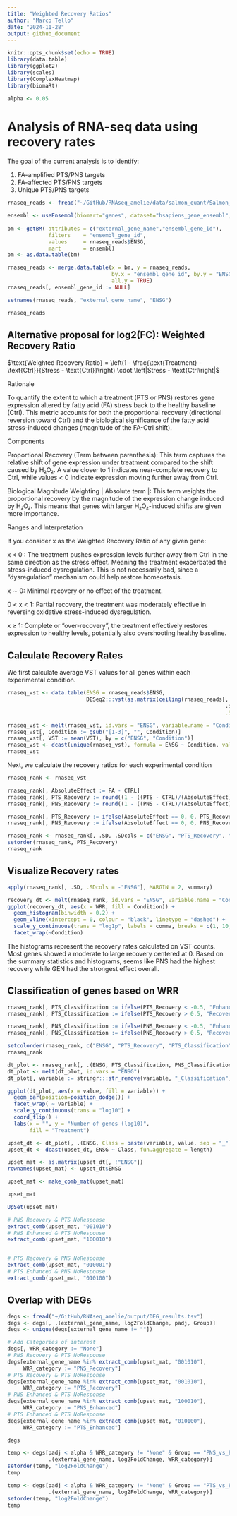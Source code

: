 ```yaml
---
title: "Weighted Recovery Ratios"
author: "Marco Tello"
date: "2024-11-28"
output: github_document
---
```


```r
knitr::opts_chunk$set(echo = TRUE)
library(data.table)
library(ggplot2)
library(scales)
library(ComplexHeatmap)
library(biomaRt)

alpha <- 0.05
```

# Analysis of RNA-seq data using recovery rates

The goal of the current analysis is to identify:

1) FA-amplified PTS/PNS targets   
2) FA-affected PTS/PNS targets  
3) Unique PTS/PNS targets  


```r

rnaseq_reads <- fread("~/GitHub/RNAseq_amelie/data/salmon_quant/Salmon_EstCount_ENSG.tsv")

ensembl <- useEnsembl(biomart="genes", dataset="hsapiens_gene_ensembl", mirror="asia")
  
bm <- getBM( attributes = c("external_gene_name","ensembl_gene_id"),
             filters    = "ensembl_gene_id",
             values     = rnaseq_reads$ENSG,
             mart       = ensembl)
bm <- as.data.table(bm)

rnaseq_reads <- merge.data.table(x = bm, y = rnaseq_reads, 
                                 by.x = "ensembl_gene_id", by.y = "ENSG", 
                                 all.y = TRUE)
rnaseq_reads[, ensembl_gene_id := NULL]

setnames(rnaseq_reads, "external_gene_name", "ENSG")

rnaseq_reads
```

## Alternative proposal for log2(FC): Weighted Recovery Ratio

$\text{Weighted Recovery Ratio} = \left(1 - \frac{\text{Treatment} - \text{Ctrl}}{Stress - \text{Ctrl}}\right) \cdot \left|Stress - \text{Ctrl\right|$

Rationale  

To quantify the extent to which a treatment (PTS or PNS) restores gene expression altered by fatty acid (FA) stress back to the healthy baseline (Ctrl). This metric accounts for both the proportional recovery (directional reversion toward Ctrl) and the biological significance of the fatty acid stress-induced changes (magnitude of the FA-Ctrl shift).


Components

Proportional Recovery (Term between parenthesis): This term captures the relative shift of gene expression under treatment compared to the shift caused by H₂O₂. A value closer to 1 indicates near-complete recovery to Ctrl, while values < 0 indicate expression moving further away from Ctrl.

Biological Magnitude Weighting | Absolute term |: This term weights the proportional recovery by the magnitude of the expression change induced by H₂O₂. This means that genes with larger H₂O₂-induced shifts are given more importance.

Ranges and Interpretation

If you consider x as the Weighted Recovery Ratio of any given gene:

x < 0 : The treatment pushes expression levels further away from Ctrl in the same direction as the stress effect. Meaning the treatment exacerbated the stress-induced dysregulation. This is not necessarily bad, since a "dysregulation" mechanism could help restore homeostasis.

x ∼ 0: Minimal recovery or no effect of the treatment.

0 < x < 1: Partial recovery, the treatment was moderately effective in reversing oxidative stress-induced dysregulation.

x ≥ 1: Complete or "over-recovery", the treatment effectively restores expression to healthy levels, potentially also overshooting healthy baseline.



## Calculate Recovery Rates

We first calculate average VST values for all genes within each experimental condition. 

```r
rnaseq_vst <- data.table(ENSG = rnaseq_reads$ENSG,
                         DESeq2:::vst(as.matrix(ceiling(rnaseq_reads[, 
                                                                     .SD, 
                                                                     .SDcols = !"ENSG"]))))

rnaseq_vst <- melt(rnaseq_vst, id.vars = "ENSG", variable.name = "Condition", value.name = "VST")
rnaseq_vst[, Condition := gsub("[1-3]", "", Condition)]
rnaseq_vst[, VST := mean(VST), by = c("ENSG", "Condition")]
rnaseq_vst <- dcast(unique(rnaseq_vst), formula = ENSG ~ Condition, value.var = "VST")
rnaseq_vst

```

Next, we calculate the recovery ratios for each experimental condition 

```r
rnaseq_rank <- rnaseq_vst

rnaseq_rank[, AbsoluteEffect := FA - CTRL]
rnaseq_rank[, PTS_Recovery := round((1 - ((PTS - CTRL)/(AbsoluteEffect))) * abs(AbsoluteEffect), 5)]
rnaseq_rank[, PNS_Recovery := round((1 - ((PNS - CTRL)/(AbsoluteEffect))) * abs(AbsoluteEffect), 5)]

rnaseq_rank[, PTS_Recovery := ifelse(AbsoluteEffect == 0, 0, PTS_Recovery)]
rnaseq_rank[, PNS_Recovery := ifelse(AbsoluteEffect == 0, 0, PNS_Recovery)]

rnaseq_rank <- rnaseq_rank[, .SD, .SDcols = c("ENSG", "PTS_Recovery", "PNS_Recovery")]
setorder(rnaseq_rank, PTS_Recovery)
rnaseq_rank

```

## Visualize Recovery rates


```r

apply(rnaseq_rank[, .SD, .SDcols = -"ENSG"], MARGIN = 2, summary)

recovery_dt <- melt(rnaseq_rank, id.vars = "ENSG", variable.name = "Condition", value.name = "WRR")
ggplot(recovery_dt, aes(x = WRR, fill = Condition)) + 
  geom_histogram(binwidth = 0.2) +
  geom_vline(xintercept = 0, colour = "black", linetype = "dashed") +
  scale_y_continuous(trans = "log1p", labels = comma, breaks = c(1, 10, 1000, 5000, 20000, 30000))+
  facet_wrap(~Condition)


```

The histograms represent the recovery rates calculated on VST counts. Most genes showed a moderate to large recovery centered at 0. Based on the summary statistics and histograms, seems like PNS had the highest recovery while GEN had the strongest effect overall. 

## Classification of genes based on WRR

```r

rnaseq_rank[, PTS_Classification := ifelse(PTS_Recovery < -0.5, "EnhancedResponse", "NoResponse")]
rnaseq_rank[, PTS_Classification := ifelse(PTS_Recovery > 0.5, "RecoveryResponse", PTS_Classification)]

rnaseq_rank[, PNS_Classification := ifelse(PNS_Recovery < -0.5, "EnhancedResponse", "NoResponse")]
rnaseq_rank[, PNS_Classification := ifelse(PNS_Recovery > 0.5, "RecoveryResponse", PNS_Classification)]

setcolorder(rnaseq_rank, c("ENSG", "PTS_Recovery", "PTS_Classification"))
rnaseq_rank

```


```r
dt_plot <- rnaseq_rank[, .(ENSG, PTS_Classification, PNS_Classification)]
dt_plot <- melt(dt_plot, id.vars = "ENSG")
dt_plot[, variable := stringr:::str_remove(variable, "_Classification")]

ggplot(dt_plot, aes(x = value, fill = variable)) +
  geom_bar(position=position_dodge()) + 
  facet_wrap( ~ variable) +
  scale_y_continuous(trans = "log10") +
  coord_flip() +
  labs(x = "", y = "Number of genes (log10)",
       fill = "Treatment")
```


```r

upset_dt <- dt_plot[, .(ENSG, Class = paste(variable, value, sep = "_"))]
upset_dt <- dcast(upset_dt, ENSG ~ Class, fun.aggregate = length)

upset_mat <- as.matrix(upset_dt[, !"ENSG"])
rownames(upset_mat) <- upset_dt$ENSG

upset_mat <- make_comb_mat(upset_mat)

upset_mat
```


```r
UpSet(upset_mat)
```


```r
# PNS Recovery & PTS NoResponse
extract_comb(upset_mat, "001010")
# PNS Enhanced & PTS NoResponse
extract_comb(upset_mat, "100010")


# PTS Recovery & PNS NoResponse
extract_comb(upset_mat, "010001")
# PTS Enhanced & PNS NoResponse
extract_comb(upset_mat, "010100")

```

## Overlap with DEGs


```r
degs <- fread("~/GitHub/RNAseq_amelie/output/DEG_results.tsv")
degs <- degs[, .(external_gene_name, log2FoldChange, padj, Group)]
degs <- unique(degs[external_gene_name != ""])

# Add Categories of interest
degs[, WRR_category := "None"]
# PNS Recovery & PTS NoResponse
degs[external_gene_name %in% extract_comb(upset_mat, "001010"), 
     WRR_category := "PNS_Recovery"]
# PTS Recovery & PTS NoResponse
degs[external_gene_name %in% extract_comb(upset_mat, "001010"), 
     WRR_category := "PTS_Recovery"]
# PNS Enhanced & PTS NoResponse
degs[external_gene_name %in% extract_comb(upset_mat, "100010"), 
     WRR_category := "PNS_Enhanced"]
# PTS Enhanced & PTS NoResponse
degs[external_gene_name %in% extract_comb(upset_mat, "010100"), 
     WRR_category := "PTS_Enhanced"]

degs
```


```r
temp <- degs[padj < alpha & WRR_category != "None" & Group == "PNS_vs_FA", 
             .(external_gene_name, log2FoldChange, WRR_category)]
setorder(temp, "log2FoldChange")
temp

```

```r
temp <- degs[padj < alpha & WRR_category != "None" & Group == "PTS_vs_FA", 
             .(external_gene_name, log2FoldChange, WRR_category)]
setorder(temp, "log2FoldChange")
temp

```

